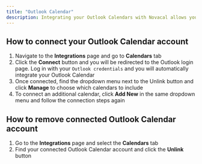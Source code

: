 ```yaml
---
title: "Outlook Calendar"
description: Integrating your Outlook Calendars with Novacal allows you to sync your existing calendar events and avoid double bookings. Follow the steps below to connect or disconnect your Outlook Calendar accounts.
---
```


## How to connect your Outlook Calendar account

1. Navigate to the **Integrations** page and go to **Calendars** tab
2. Click the **Connect** button and you will be redirected to the Outlook login page. Log in with your `Outlook credentials` and you will automatically integrate your Outlook Calendar
3. Once connected, find the dropdown menu next to the Unlink button and click **Manage** to choose which calendars to include
4. To connect an additional calendar, click **Add New** in the same dropdown menu and follow the connection steps again

## How to remove connected Outlook Calendar account

1. Go to the **Integrations** page and select the **Calendars** tab
2. Find your connected Outlook Calendar account and click the **Unlink** button
